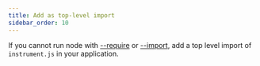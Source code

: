 ```yaml
---
title: Add as top-level import
sidebar_order: 10
---
```


If you cannot run node with [--require](https://nodejs.org/api/cli.html#-r---require-module) or [--import](https://nodejs.org/api/cli.html#--importmodule), add a top level import of `instrument.js` in your application.

<PlatformContent includePath="getting-started-add-top-level-import" />
